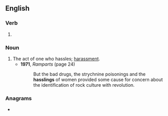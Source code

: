 ==English==

===Verb===
{{head|en|verb form}}

# {{present participle of|en|hassle|nocat=1}}

===Noun===
{{en-noun|~}}

# The act of one who hassles; [[harassment]].
#* '''1971''', ''Ramparts'' (page 24)
#*: But the bad drugs, the strychnine poisonings and the '''hasslings''' of women provided some cause for concern about the identification of rock culture with revolution.

===Anagrams===
* {{anagrams|en|a=aghilnss|Singhals|ashlings|lashings|slangish|slashing}}